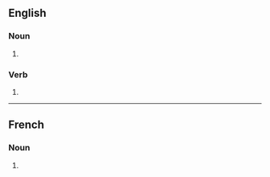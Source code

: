 ==English==

===Noun===
{{head|en|noun form}}

# {{plural of|en|bivouac}}

===Verb===
{{head|en|verb form}}

# {{en-third-person singular of|bivouac}}

----

==French==

===Noun===
{{head|fr|noun form}}

# {{plural of|fr|bivouac}}